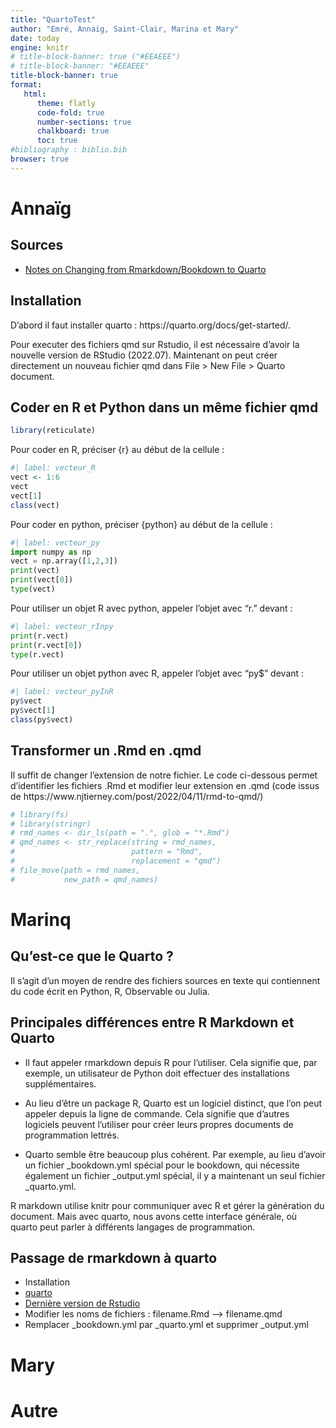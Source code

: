 ```yaml
---
title: "QuartoTest"
author: "Emré, Annaig, Saint-Clair, Marina et Mary"
date: today
engine: knitr
# title-block-banner: true ("#EEAEEE")
# title-block-banner: "#EEAEEE"
title-block-banner: true
format: 
   html: 
      theme: flatly
      code-fold: true
      number-sections: true
      chalkboard: true
      toc: true 
#bibliography : biblio.bib
browser: true
---
```


# Annaïg

## Sources
-   [Notes on Changing from Rmarkdown/Bookdown to Quarto](https://www.njtierney.com/post/2022/04/11/rmd-to-qmd/)


## Installation

D'abord il faut installer quarto : https://quarto.org/docs/get-started/.

Pour executer des fichiers qmd sur Rstudio, il est nécessaire d'avoir la nouvelle version de RStudio (2022.07). Maintenant on peut créer directement un nouveau fichier qmd dans File \> New File \> Quarto document.

## Coder en R et Python dans un même fichier qmd

```r
library(reticulate)
```

Pour coder en R, préciser {r} au début de la cellule :

```r
#| label: vecteur_R
vect <- 1:6
vect
vect[1]
class(vect)
```

Pour coder en python, préciser {python} au début de la cellule :

```python
#| label: vecteur_py
import numpy as np
vect = np.array([1,2,3])
print(vect)
print(vect[0])
type(vect)
```

Pour utiliser un objet R avec python, appeler l'objet avec "r." devant :

```python
#| label: vecteur_rInpy
print(r.vect)
print(r.vect[0])
type(r.vect)
```

Pour utiliser un objet python avec R, appeler l'objet avec "py\$" devant :

```r
#| label: vecteur_pyInR
py$vect
py$vect[1]
class(py$vect)
```

## Transformer un .Rmd en .qmd

Il suffit de changer l'extension de notre fichier. Le code ci-dessous permet d'identifier les fichiers .Rmd et modifier leur extension en .qmd (code issus de https://www.njtierney.com/post/2022/04/11/rmd-to-qmd/)

```r
# library(fs)
# library(stringr)
# rmd_names <- dir_ls(path = ".", glob = "*.Rmd")
# qmd_names <- str_replace(string = rmd_names,
#                          pattern = "Rmd",
#                          replacement = "qmd")
# file_move(path = rmd_names,
#           new_path = qmd_names)

```

# Marinq

## Qu'est-ce que le Quarto ? 
Il s'agit d'un moyen de rendre des fichiers sources en texte qui contiennent du code écrit en Python, R, Observable ou Julia.

## Principales différences entre R Markdown et Quarto 

* Il faut appeler rmarkdown depuis R pour l'utiliser. Cela signifie que, par exemple, un utilisateur de Python doit effectuer des installations supplémentaires.

* Au lieu d'être un package R, Quarto est un logiciel distinct, que l'on peut appeler depuis la ligne de commande. Cela signifie que d'autres logiciels peuvent l'utiliser pour créer leurs propres documents de programmation lettrés.

* Quarto semble être beaucoup plus cohérent. Par exemple, au lieu d'avoir un fichier _bookdown.yml spécial pour le bookdown, qui nécessite également un fichier _output.yml spécial, il y a maintenant un seul fichier _quarto.yml.

R markdown utilise knitr pour communiquer avec R et gérer la génération du document. Mais avec quarto, nous avons cette interface générale, où quarto peut parler à différents langages de programmation.

## Passage de rmarkdown à quarto

* Installation
+ [quarto](https://quarto.org/docs/get-started/)
+ [Dernière version de Rstudio](https://dailies.rstudio.com/)
* Modifier les noms de fichiers : filename.Rmd —> filename.qmd
* Remplacer _bookdown.yml par _quarto.yml et supprimer _output.yml


# Mary

# Autre
